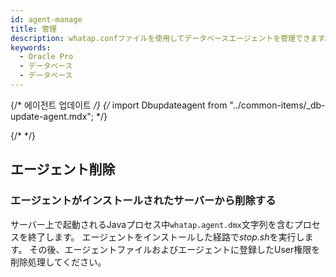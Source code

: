 ```yaml
---
id: agent-manage
title: 管理
description: whatap.confファイルを使用してデータベースエージェントを管理できます。
keywords:
  - Oracle Pro
  - データベース
  - データベース
---
```


{/* 에이전트 업데이트 */}
{/* import Dbupdateagent from "../common-items/_db-update-agent.mdx"; */}

{/* <Dbupdateagent /> */}

## エージェント削除

### エージェントがインストールされたサーバーから削除する

サーバー上で起動されるJavaプロセス中`whatap.agent.dmx`文字列を含むプロセスを終了します。 エージェントをインストールした経路で*stop.sh*を実行します。 その後、エージェントファイルおよびエージェントに登録したUser権限を削除処理してください。


<Dbunistallagentinservice />
